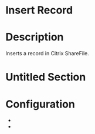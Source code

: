 ﻿# Insert Record

# Description

Inserts a record in Citrix ShareFile.

# Untitled Section

# Configuration

* 
*

